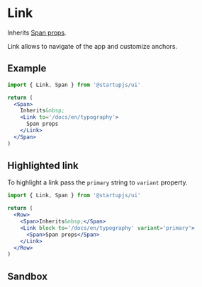 
# Link
Inherits [Span props](/docs/en/typography).

Link allows to navigate of the app and customize anchors.

## Example

```jsx
import { Link, Span } from '@startupjs/ui'
```

```jsx example
return (
  <Span>
    Inherits&nbsp;
    <Link to='/docs/en/typography'>
      Span props
    </Link>
  </Span>
)
```

## Highlighted link

To highlight a link pass the `primary` string to `variant` property.

```jsx
import { Link, Span } from '@startupjs/ui'
```

```jsx example
return (
  <Row>
    <Span>Inherits&nbsp;</Span>
    <Link block to='/docs/en/typography' variant='primary'>
      <Span>Span props</Span>
    </Link>
  </Row>
)
```

## Sandbox

<Sandbox Component={Link} />
